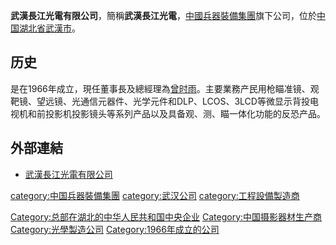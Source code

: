 '''武漢長江光電有限公司'''，簡稱'''武漢長江光電'''，[[中國兵器裝備集團|中國兵器裝備集團]]旗下公司，位於[[中国|中国]][[湖北省|湖北省]][[武漢市|武漢市]]。

==历史==
是在1966年成立，現任董事長及總經理為[[曾时雨|曾时雨]]。主要業務产民用枪瞄准镜、观靶镜、望远镜、光通信元器件、光学元件和DLP、LCOS、3LCD等微显示背投电视机和前投影机投影镜头等系列产品以及具备观、测、瞄一体化功能的反恐产品。

==外部連結==
*[https://web.archive.org/web/20181216071319/http://www.whcjgd.com/ 武漢長江光電有限公司]
 
[[Category:总部在湖北的中华人民共和国中央企业|Category:总部在湖北的中华人民共和国中央企业]]
[[category:中国兵器裝備集團|category:中国兵器裝備集團]]
[[category:武汉公司|category:武汉公司]]
[[category:工程設備製造商|category:工程設備製造商]]
[[Category:中国摄影器材生产商|Category:中国摄影器材生产商]]
[[Category:光學製造公司|Category:光學製造公司]]
[[Category:1966年成立的公司|Category:1966年成立的公司]]